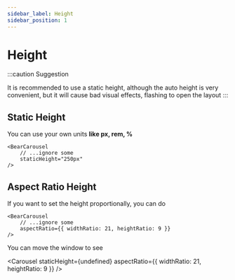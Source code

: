 ```yaml
---
sidebar_label: Height
sidebar_position: 1
---
```




# Height

:::caution Suggestion

It is recommended to use a static height, although the auto height is very convenient, but it will cause bad visual effects, flashing to open the layout
:::


## Static Height
You can use your own units **like px, rem, %**

```tsx
<BearCarousel
    // ...ignore some 
    staticHeight="250px"
/>
```

<Carousel/>

## Aspect Ratio Height

If you want to set the height proportionally, you can do

```tsx
<BearCarousel 
    // ...ignore some 
    aspectRatio={{ widthRatio: 21, heightRatio: 9 }}
/>
```

You can move the window to see

<Carousel
    staticHeight={undefined}
    aspectRatio={{ widthRatio: 21, heightRatio: 9 }}
/>
